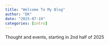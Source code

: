 ```yaml
---
title: "Welcome To My Blog"
author: "DK"
date: "2025-07-19"
categories: [intro]
---
```


Thought and events, starting in 2nd half of 2025
